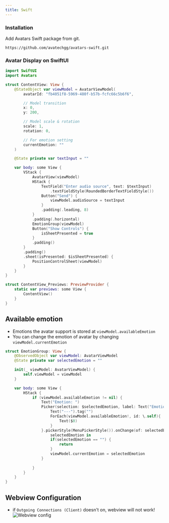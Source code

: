```yaml
---
title: Swift
---
```


### Installation

Add Avatars Swift package from git.

```
https://github.com/avatechgg/avatars-swift.git
```

### Avatar Display on SwiftUI

```swift
import SwiftUI
import Avatars

struct ContentView: View {
    @StateObject var viewModel = AvatarViewModel(
        avatarId: "fb4051f8-5969-480f-b57b-fcfc66c5b6f6",

        // Model transition
        x: 0,
        y: 200,

        // Model scale & rotation
        scale: 1,
        rotation: 0,

        // For emotion setting
        currentEmotion: ""
    )

    @State private var textInput = ""

    var body: some View {
        VStack {
            AvatarView(viewModel)
            HStack {
                TextField("Enter audio source", text: $textInput)
                    .textFieldStyle(RoundedBorderTextFieldStyle())
                Button("Send") {
                    viewModel.audioSource = textInput
                }
                .padding(.leading, 8)
            }
            .padding(.horizontal)
            EmotionGroup(viewModel)
            Button("Show Controls") {
                isSheetPresented = true
            }
            .padding()
        }
        .padding()
        .sheet(isPresented: $isSheetPresented) {
            PositionControlSheet(viewModel)
        }
    }
}

struct ContentView_Previews: PreviewProvider {
    static var previews: some View {
        ContentView()
    }
}
```

## Available emotion

- Emotions the avatar support is stored at `viewModel.availableEmotion`
- You can change the emotion of avatar by changing `viewModel.currentEmotion`

```swift
struct EmotionGroup: View {
    @ObservedObject var viewModel: AvatarViewModel
    @State private var selectedEmotion = ""

    init(_ viewModel: AvatarViewModel) {
        self.viewModel = viewModel
    }

    var body: some View {
        HStack {
            if (viewModel.availableEmotion != nil) {
                Text("Emotion: ")
                Picker(selection: $selectedEmotion, label: Text("Emotion")) {
                    Text("---").tag("")
                    ForEach(viewModel.availableEmotion!, id: \.self){
                        Text($0)
                    }
                }.pickerStyle(MenuPickerStyle()).onChange(of: selectedEmotion) {
                    selectedEmotion in
                    if(selectedEmotion == "") {
                        return
                    }
                    viewModel.currentEmotion = selectedEmotion
                }
                
            }
        }
    }
}
```

## Webview Configuration

- if `Outgoing Connections (Client)` doesn't on, webview will not work!
  ![Webview config](https://avatech-avatar-dev1.nyc3.cdn.digitaloceanspaces.com/public-download/CleanShot%202023-06-16%20at%2019.05.51.png)
